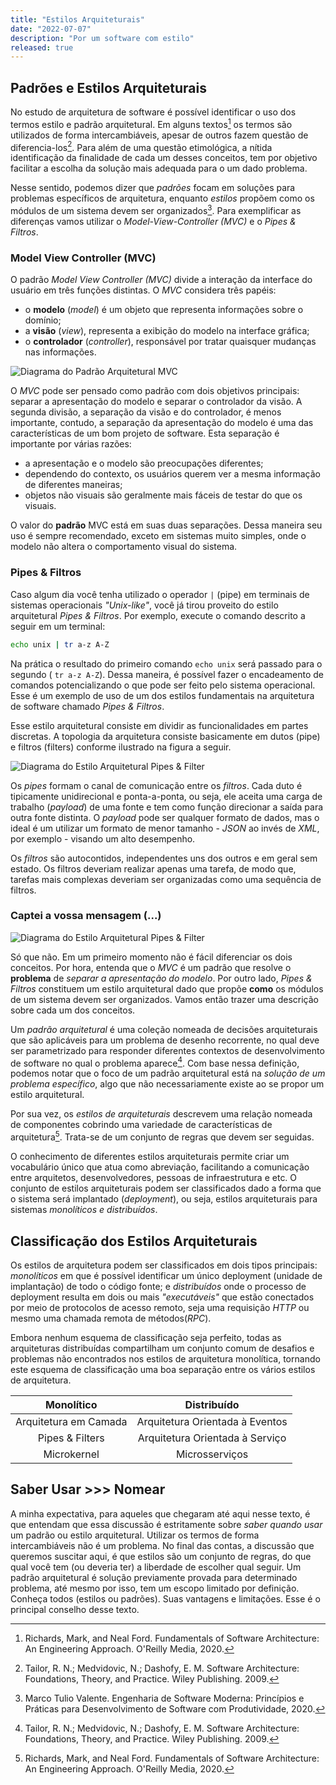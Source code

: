 ```yaml
---
title: "Estilos Arquiteturais"
date: "2022-07-07"
description: "Por um software com estilo"
released: true
---
```


## Padrões e Estilos Arquiteturais

No estudo de arquitetura de software é possível identificar o uso dos termos
estilo e padrão arquitetural. Em alguns textos[^Richards,2020] os termos são
utilizados de forma intercambiáveis, apesar de outros fazem questão de
diferencia-los[^Tailor,2009]. Para além de uma questão etimológica, a nítida
identificação da finalidade de cada um desses conceitos, tem por objetivo
facilitar a escolha da solução mais adequada para o um dado problema.

Nesse sentido, podemos dizer que _padrões_ focam em soluções para problemas
específicos de arquitetura, enquanto _estilos_ propõem como os módulos de um
sistema devem ser organizados[^Valente,2020]. Para exemplificar as diferenças
vamos utilizar o _Model-View-Controller (MVC)_ e o _Pipes & Filtros_.

### Model View Controller (MVC)

O padrão _Model View Controller (MVC)_ divide a interação da interface do usuário
em três funções distintas. O _MVC_ considera três papéis:

- o **modelo** (_model_) é um objeto que representa informações sobre o
domínio;  
- a **visão** (_view_), representa a exibição do modelo na interface gráfica;  
- o **controlador** (_controller_), responsável por tratar quaisquer mudanças nas
informações.

![Diagrama do Padrão Arquitetural MVC](./mvc.gif)

O _MVC_ pode ser pensado como padrão com dois objetivos principais: separar a
apresentação do modelo e separar o controlador da visão. A segunda divisão, a
separação da visão e do controlador, é menos importante, contudo, a separação da
apresentação do modelo é uma das características de um bom projeto de software.
Esta separação é importante por várias razões:

- a apresentação e o modelo são preocupações diferentes;
- dependendo do contexto, os usuários querem ver a mesma informação de
diferentes maneiras;
- objetos não visuais são geralmente mais fáceis de testar do que os visuais.

O valor do **padrão** MVC está em suas duas separações. Dessa maneira seu uso é
sempre recomendado, exceto em sistemas muito simples, onde o modelo não altera o
comportamento visual do sistema.

### Pipes & Filtros

Caso algum dia você tenha utilizado o operador `|` (pipe) em terminais de
sistemas operacionais _"Unix-like"_, você já tirou proveito do estilo
arquitetural _Pipes & Filtros_. Por exemplo, execute o comando descrito a seguir
em um terminal:

``` bash
echo unix | tr a-z A-Z
```

Na prática o resultado do primeiro comando `echo unix` será passado para o
segundo ( `tr a-z A-Z`). Dessa maneira, é possível fazer o encadeamento de
comandos potencializando o que pode ser feito pelo sistema operacional. Esse é
um exemplo de uso de um dos estilos fundamentais na arquitetura de software
chamado _Pipes & Filtros_.

Esse estilo arquitetural consiste em dividir as funcionalidades em partes
discretas. A topologia da arquitetura consiste basicamente em dutos (pipe) e
filtros (filters) conforme ilustrado na figura a seguir.

![Diagrama do Estilo Arquitetural Pipes & Filter](./pipes_and_filters.png)

Os _pipes_ formam o canal de comunicação entre os _filtros_. Cada duto é
tipicamente unidirecional e ponta-a-ponta, ou seja, ele aceita uma carga de
trabalho (_payload_) de uma fonte e tem como função direcionar a saída para
outra fonte distinta. O _payload_ pode ser qualquer formato de dados, mas o
ideal é um utilizar um formato de menor tamanho - _JSON_ ao invés de _XML_, por
exemplo - visando um alto desempenho.

Os _filtros_ são autocontidos, independentes uns dos outros e em geral sem
estado.  Os filtros deveriam realizar apenas uma tarefa, de modo que, tarefas
mais complexas deveriam ser organizadas como uma sequência de filtros.

### Captei a vossa mensagem (...)

![Diagrama do Estilo Arquitetural Pipes & Filter](./captei.gif)

Só que não. Em um primeiro momento não é fácil diferenciar os dois conceitos.
Por hora, entenda que o _MVC_ é um padrão que resolve o **problema** de _separar
a apresentação do modelo_.  Por outro lado, _Pipes & Filtros_ constituem um
estilo arquitetural dado que propõe **como** os módulos de um sistema devem ser
organizados. Vamos então trazer uma descrição sobre cada um dos conceitos.

Um _padrão arquitetural_ é uma coleção nomeada de decisões arquiteturais que são
aplicáveis para um problema de desenho recorrente, no qual deve ser
parametrizado para responder diferentes contextos de desenvolvimento de software
no qual o problema aparece[^Tailor,2009]. Com base nessa definição, podemos
notar que o foco de um padrão arquitetural está na _solução de um problema
específico_, algo que não necessariamente existe ao se propor um estilo
arquitetural.

Por sua vez, os _estilos de arquiteturais_ descrevem uma relação nomeada de
componentes cobrindo uma variedade de características de
arquitetura[^Richards,2020]. Trata-se de um conjunto de regras que devem ser
seguidas.

O conhecimento de diferentes estilos arquiteturais permite criar um vocabulário
único que atua como abreviação, facilitando a comunicação entre arquitetos,
desenvolvedores, pessoas de infraestrutura e etc. O conjunto de estilos
arquiteturais podem ser classificados dado a forma que o sistema será implantado
(_deployment_), ou seja, estilos arquiteturais para sistemas _monolíticos e
distribuídos_.

## Classificação dos Estilos Arquiteturais

Os estilos de arquitetura podem ser classificados em dois tipos principais:
_monolíticos_ em que é possível identificar um único deployment (unidade de
implantação) de todo o código fonte; e _distribuídos_ onde o processo de
deployment resulta em dois ou mais _"executáveis"_ que estão conectados por meio
de protocolos de acesso remoto, seja uma requisição _HTTP_ ou mesmo uma chamada
remota de métodos(_RPC_).

Embora nenhum esquema de classificação seja perfeito, todas as arquiteturas
distribuídas compartilham um conjunto comum de desafios e problemas não
encontrados nos estilos de arquitetura monolítica, tornando este esquema de
classificação uma boa separação entre os vários estilos de arquitetura.

|     **Monolítico**    |         **Distribuído**         |
|:---------------------:|:-------------------------------:|
| Arquitetura em Camada | Arquitetura Orientada à Eventos |
|      Pipes & Filters  | Arquitetura Orientada à Serviço |
|      Microkernel      |          Microsserviços         |

## Saber Usar >>> Nomear

A minha expectativa, para aqueles que chegaram até aqui nesse texto, é que
entendam que essa discussão é estritamente sobre _saber quando usar_ um padrão
ou estilo arquitetural. Utilizar os termos de forma intercambiáveis não é um
problema. No final das contas, a discussão que queremos suscitar aqui, é que
estilos são um conjunto de regras, do que qual você tem (ou deveria ter) a
liberdade de escolher qual seguir. Um padrão arquitetural é solução previamente
provada para determinado problema, até mesmo por isso, tem um escopo limitado
por definição. Conheça todos (estilos ou padrões). Suas vantagens e limitações.
Esse é o principal conselho desse texto.

[^Richards,2020]:
    Richards, Mark, and Neal Ford. Fundamentals of Software Architecture: An
    Engineering Approach. O'Reilly Media, 2020.

[^Tailor,2009]:
    Tailor, R. N.; Medvidovic, N.; Dashofy, E. M. Software Architecture:
    Foundations, Theory, and Practice. Wiley Publishing. 2009.

[^Valente,2020]:
    Marco Tulio Valente. Engenharia de Software Moderna: Princípios e Práticas
    para Desenvolvimento de Software com Produtividade, 2020.

